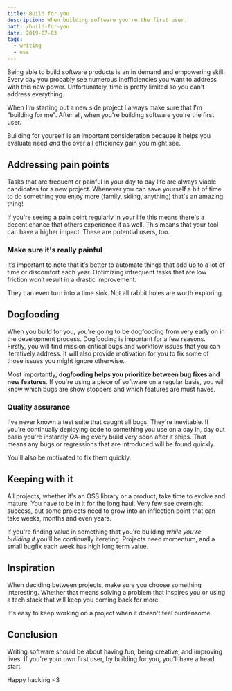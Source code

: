 ```yaml
---
title: Build for you
description: When building software you're the first user.
path: /build-for-you
date: 2019-07-03
tags:
  - writing
  - oss
---
```


Being able to build software products is an in demand and empowering skill.
Every day you probably see numerous inefficiencies you want to
address with this new power. Unfortunately, time is pretty limited so
you can't address everything.

When I'm starting out a new side project I always make sure that
I'm "building for me". After all, when you're building software you're
the first user.

Building for yourself is an important consideration because it helps you
evaluate need _and_ the over all efficiency gain you might see.

## Addressing pain points

Tasks that are frequent or painful in your day to day life are always
viable candidates for a new project. Whenever you can save yourself a
bit of time to do something you enjoy more (family, skiing, anything)
that's an amazing thing!

If you're seeing a pain point regularly in your life this means there's
a decent chance that others experience it as well. This means that your
tool can have a higher impact. These are potential users, too.

### Make sure it's really painful

It’s important to note that it’s better to automate things that add up to
a lot of time or discomfort each year. Optimizing infrequent tasks that are
low friction won’t result in a drastic improvement.

They can even turn into a time sink. Not all rabbit holes are worth exploring.

## Dogfooding

When you build for you, you're going to be dogfooding from very early on in
the development process. Dogfooding is important for a few reasons. Firstly,
you will find mission critical bugs and workflow issues that you can iteratively
address. It will also provide motivation for you to fix some of those issues you
might ignore otherwise.

Most importantly, **dogfooding helps you prioritize between bug fixes and new
features**. If you're using a piece of software on a regular basis, you will
know which bugs are show stoppers and which features are must haves.

### Quality assurance

I've never known a test suite that caught all bugs. They're inevitable. If
you're continually deploying code to something you use on a day in, day out
basis you're instantly QA-ing every build very soon after it ships. That means
any bugs or regressions that are introduced will be found quickly.

You'll also be motivated to fix them quickly.

## Keeping with it

All projects, whether it's an OSS library or a product, take time to evolve
and mature. You have to be in it for the long haul. Very few see overnight
success, but some projects need to grow into an inflection point that can
take weeks, months and even years.

If you're finding value in something that you're building _while you're building
it_ you'll be continually iterating. Projects need momentum, and a small bugfix
each week has high long term value.

## Inspiration

When deciding between projects, make sure you choose something interesting.
Whether that means solving a problem that inspires you or using a tech stack
that will keep you coming back for more.

It's easy to keep working on a project when it doesn't feel burdensome.

## Conclusion

Writing software should be about having fun, being creative, and improving
lives. If you're your own first user, by building for you, you'll have a
head start.

Happy hacking <3
